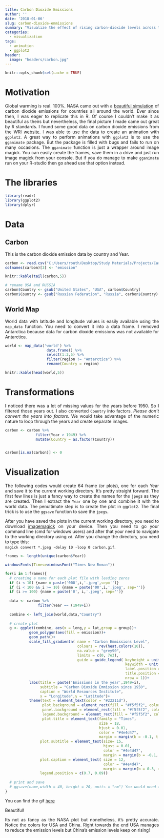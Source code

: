 ```yaml
---
title: Carbon Dioxide Emissions
author: ''
date: '2018-01-06'
slug: carbon-dioxide-emmissions
summary: "Visualize the effect of rising carbon-dioxide levels across the globe"
categories:
  - visualization
tags:
  - animation
  - ggplot2
header:
  image: "headers/carbon.jpg"
---
```


<style>
body {
text-align: justify}
</style>

```r
knitr::opts_chunk$set(cache = TRUE)
```

# Motivation

Global warming is real. 100\%. NASA came out with a [beautiful simulation](https://www.nasa.gov/press/goddard/2014/november/nasa-computer-model-provides-a-new-portrait-of-carbon-dioxide/) of carbon dioxide emissions for countries all around the world. Ever since then, I was eager to replicate this in R. Of course I couldn't make it as beautiful as theirs but nevertheless, the final picture I made came out great by R standards. I found some good data on carbon dioxide emissions from the WRI [website](http://datasets.wri.org/dataset/cait-country). I was able to use the data to create an animation with `ggplot2`. A great way to perform animations with `ggplot2` is to use the `gganimate` package. But the package is filled with bugs and fails to run on many occasions. The `gganimate` function is just a wrapper around image magick. You can easily create the frames, save them in a drive and just run image magick from your console. But if you do manage to make `gganimate` run on your R-studio then go ahead use that option instead.



# The libraries

```r
library(readr)
library(ggplot2)
library(dplyr)
```



# Data

## Carbon

This is the carbon dioxide emission data by country and Year. 

```r
carbon <- read.csv("C:/Users/routh/Desktop/Study Materials/Projects/Carbon Emmissions/carbon.csv")
colnames(carbon)[3] <- "emission"

knitr::kable(tail(carbon,5))

# rename USA and RUSSIA
carbon$Country <- gsub("United States", "USA", carbon$Country)
carbon$Country <- gsub("Russian Federation", "Russia", carbon$Country)
```


## World Map

World data with latitude and longitude values is easily available using the `map_data` function. You need to convert it into a data frame. I removed Antarctica because data for carbon dioxide emissions was not available for Antarctica. 

```r
world <- map_data('world') %>% 
                   data.frame() %>%
                   select(1:3,5) %>%
                   filter(region != "Antarctica") %>%
                   rename(Country = region)

knitr::kable(head(world,5))
```


# Transformations

I noticed there was a lot of missing values for the years before 1950. So I filtered those years out. I also converted `Country` into factors. *Please don't convert the years into factors*. We would take advantage of the numeric nature to loop through the years and create separate images.

```r
carbon <- carbon %>%
              filter(Year > 1949) %>%
              mutate(Country = as.factor(Country))
              

carbon[is.na(carbon)] <- 0
```


# Visualization

The following codes would create 64 frame (or plots), one for each Year and save it to the current working directory. It's pretty straight forward. The first few lines is just a fancy way to create the names for the `jpeg`s as they are created. Then I extract the `Year` one by one and combine it with the world data. The penultimate step is to create the plot in `ggplot2`. The final trick is to use the `ggsave` function to save the `jpegs`.

After you have saved the plots in the current working directory, you need to download [imagemagick](https://www.imagemagick.org/script/download.php) on your device. Then you need to go your command line (cmd for windows users) and after that your need to navigate to the working directory using `cd`. After you change the directory, you need to type this:  
`magick convert *.jpeg -delay 10 -loop 0 carbon.gif`. 

```r
frames <- length(unique(carbon$Year))

windowsFonts(Times=windowsFont("Times New Roman"))

for(i in 1:frames){
  # creating a name for each plot file with leading zeros
  if (i < 10) {name = paste('000',i,'.jpeg',sep='')}
  if (i < 100 && i >= 10) {name = paste('00',i,'.jpeg', sep='')}
  if (i >= 100) {name = paste('0', i,'.jpeg', sep='')}
  
  data <- carbon %>%
               filter(Year == (1949+i))
  
  combine <- left_join(world,data,"Country")
  
  # create plot
  g <- ggplot(combine, aes(x = long,y = lat,group = group))+
           geom_polygon(aes(fill = emission))+
           geom_path()+ 
           scale_fill_gradientn( name = "Carbon Emmissions Level",
                                 colours = rev(heat.colors(10)),
                                 na.value = "grey90",
                                 limits = c(0, 7e3),
                                 guide = guide_legend( keyheight = unit(3, units = "mm"), 
                                                       keywidth = unit(12, units = "mm"),
                                                       label.position = "bottom", 
                                                       title.position = 'top', 
                                                       nrow = 1))+
           labs(title = paste('Emissions in the year',1949+i),
                subtitle = "Carbon Dioxide Emmission since 1950", 
                caption = "World Resources Institute",
                x = "Longitude",y = "Latitude")+
           theme(text = element_text(color = "#22211d"), 
                 plot.background = element_rect(fill = "#f5f5f2", color = NA), 
                 panel.background = element_rect(fill = "#f5f5f2", color = NA), 
                 legend.background = element_rect(fill = "#f5f5f2", color = NA),
                 plot.title = element_text(family = "Times",
                                           size = 18, 
                                           hjust = 0.01, 
                                           color = "#4e4d47", 
                                           margin = margin(b = -0.1, t = 0.4, l = 2, unit = "cm")),
                plot.subtitle = element_text(size= 15, 
                                             hjust = 0.01, 
                                             color = "#4e4d47", 
                                             margin = margin(b = -0.1, t = 0.43, l = 2, unit = "cm")),
                plot.caption = element_text( size = 12, 
                                             color = "#4e4d47", 
                                             margin = margin(b = 0.3, r=-99, unit = "cm") ),
                legend.position = c(0.7, 0.09))
  
  # print and save
  # ggsave(name,width = 40, height = 20, units = "cm") You would need to uncomment this
}

```


You can find the gif [here](https://gfycat.com/gifs/detail/ImaginaryDistortedAlaskajingle)

Beautiful! 

Its not as fancy as the NASA plot but nonetheless, it's pretty accurate. Notice the colors for USA and China. Right towards the end USA manages to reduce the emission levels but China's emission levels keep on rising!